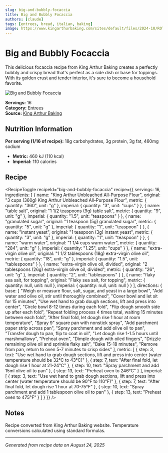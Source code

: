 ```yaml
---
slug: big-and-bubbly-focaccia
title: Big and Bubbly Focaccia
authors: [claude]
tags: [entrees, bread, italian, baking]
image: https://www.kingarthurbaking.com/sites/default/files/2024-10/ROTY_Focaccia_3324.jpg
---
```



# Big and Bubbly Focaccia

This delicious focaccia recipe from King Arthur Baking creates a perfectly bubbly and crispy bread that's perfect as a side dish or base for toppings. With its golden crust and tender interior, it's sure to become a household favorite.

![Big and Bubbly Focaccia](https://www.kingarthurbaking.com/sites/default/files/2024-10/ROTY_Focaccia_3324.jpg)

**Servings:** 16  
**Category:** Entrees  
**Source:** [King Arthur Baking](https://www.kingarthurbaking.com/recipes/big-and-bubbly-focaccia-recipe)

## Nutrition Information

**Per serving (1/16 of recipe):** 18g carbohydrates, 3g protein, 3g fat, 460mg sodium
- **Metric:** 460 kJ (110 kcal)
- **Imperial:** 110 calories

## Recipe

<RecipeToggle 
  recipeId="big-and-bubbly-focaccia"
  recipe={{
  servings: 16,
  ingredients: [
    {
      name: "King Arthur Unbleached All-Purpose Flour",
      original: "3 cups (360g) King Arthur Unbleached All-Purpose Flour",
      metric: { quantity: "360", unit: "g" },
      imperial: { quantity: "3", unit: "cups" }
    },
    {
      name: "table salt",
      original: "1 1/2 teaspoons (9g) table salt",
      metric: { quantity: "9", unit: "g" },
      imperial: { quantity: "1.5", unit: "teaspoons" }
    },
    {
      name: "granulated sugar",
      original: "1 teaspoon (5g) granulated sugar",
      metric: { quantity: "5", unit: "g" },
      imperial: { quantity: "1", unit: "teaspoon" }
    },
    {
      name: "instant yeast",
      original: "1 teaspoon (3g) instant yeast",
      metric: { quantity: "3", unit: "g" },
      imperial: { quantity: "1", unit: "teaspoon" }
    },
    {
      name: "warm water",
      original: "1 1/4 cups warm water",
      metric: { quantity: "284", unit: "g" },
      imperial: { quantity: "1.25", unit: "cups" }
    },
    {
      name: "extra-virgin olive oil",
      original: "1 1/2 tablespoons (18g) extra-virgin olive oil",
      metric: { quantity: "18", unit: "g" },
      imperial: { quantity: "1.5", unit: "tablespoons" }
    },
    {
      name: "extra-virgin olive oil, divided",
      original: "2 tablespoons (26g) extra-virgin olive oil, divided",
      metric: { quantity: "26", unit: "g" },
      imperial: { quantity: "2", unit: "tablespoons" }
    },
    {
      name: "flaky sea salt, for topping",
      original: "Flaky sea salt, for topping",
      metric: { quantity: null, unit: null },
      imperial: { quantity: null, unit: null }
    }
  ],
  directions: {
    base: [
      "Weigh or measure flour, salt, sugar, and yeast in a large bowl",
      "Add water and olive oil, stir until thoroughly combined",
      "Cover bowl and let sit for 15 minutes",
      "Use wet hand to grab dough sections, lift and press into center",
      "Circle bowl 8-12 times during each fold",
      "Flip dough smooth side up after each fold",
      "Repeat folding process 4 times total, waiting 15 minutes between each fold",
      "After final fold, let dough rise 1 hour at room temperature",
      "Spray 9\" square pan with nonstick spray",
      "Add parchment paper strip across pan",
      "Spray parchment and add olive oil to pan",
      "Transfer dough to pan, flip to coat in oil",
      "Let dough rise 1-1.5 hours until marshmallowy",
      "Preheat oven",
      "Dimple dough with oiled fingers",
      "Drizzle remaining olive oil and sprinkle flaky salt",
      "Bake 15-18 minutes",
      "Remove from pan, return to oven 5-7 minutes to crisp sides"
    ],
    metric: [
      {
        step: 3,
        text: "Use wet hand to grab dough sections, lift and press into center (water temperature should be 32°C to 43°C)"
      },
      {
        step: 7,
        text: "After final fold, let dough rise 1 hour at 21-24°C"
      },
      {
        step: 10,
        text: "Spray parchment and add 15ml olive oil to pan"
      },
      {
        step: 13,
        text: "Preheat oven to 246°C"
      }
    ],
    imperial: [
      {
        step: 3,
        text: "Use wet hand to grab dough sections, lift and press into center (water temperature should be 90°F to 110°F)"
      },
      {
        step: 7,
        text: "After final fold, let dough rise 1 hour at 70-75°F"
      },
      {
        step: 10,
        text: "Spray parchment and add 1 tablespoon olive oil to pan"
      },
      {
        step: 13,
        text: "Preheat oven to 475°F"
      }
    ]
  }
}} />

## Notes

Recipe converted from King Arthur Baking website. Temperature conversions calculated using standard formulas.

---

*Generated from recipe data on August 24, 2025*